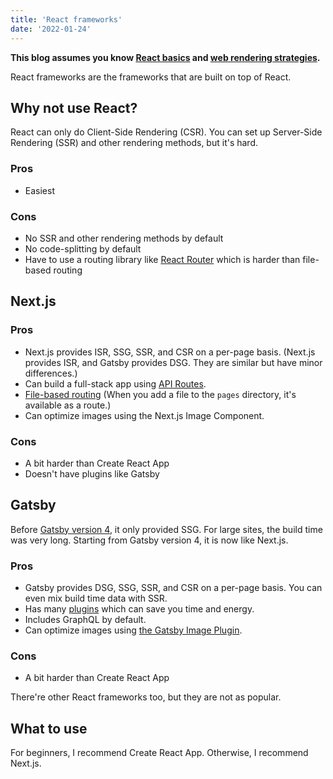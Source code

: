 ```yaml
---
title: 'React frameworks'
date: '2022-01-24'
---
```


**This blog assumes you know [React basics](https://reactjs.org/tutorial/tutorial.html) and [web rendering strategies](/blog/web-rendering-strategies).**

React frameworks are the frameworks that are built on top of React.

## Why not use React?

React can only do Client-Side Rendering (CSR). You can set up Server-Side Rendering (SSR) and other rendering methods, but it's hard.

### Pros

- Easiest

### Cons

- No SSR and other rendering methods by default
- No code-splitting by default
- Have to use a routing library like [React Router](https://reactrouter.com) which is harder than file-based routing

## Next.js

### Pros

- Next.js provides ISR, SSG, SSR, and CSR on a per-page basis. (Next.js provides ISR, and Gatsby provides DSG. They are similar but have minor differences.)
- Can build a full-stack app using [API Routes](https://nextjs.org/docs/api-routes/introduction).
- [File-based routing](https://nextjs.org/docs/routing/introduction) (When you add a file to the `pages` directory, it's available as a route.)
- Can optimize images using the Next.js Image Component.

### Cons

- A bit harder than Create React App
- Doesn't have plugins like Gatsby

## Gatsby

Before [Gatsby version 4](https://www.gatsbyjs.com/gatsby-4), it only provided SSG. For large sites, the build time was very long. Starting from Gatsby version 4, it is now like Next.js.

### Pros

- Gatsby provides DSG, SSG, SSR, and CSR on a per-page basis. You can even mix build time data with SSR.
- Has many [plugins](https://www.gatsbyjs.com/plugins) which can save you time and energy.
- Includes GraphQL by default.
- Can optimize images using [the Gatsby Image Plugin](https://www.gatsbyjs.com/plugins/gatsby-plugin-image).

### Cons

- A bit harder than Create React App

There're other React frameworks too, but they are not as popular.

## What to use

For beginners, I recommend Create React App. Otherwise, I recommend Next.js.
